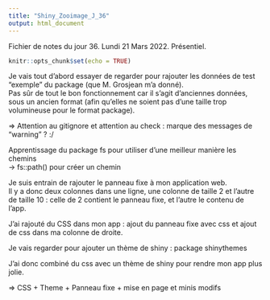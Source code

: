 ```yaml
---
title: "Shiny_Zooimage_J_36"
output: html_document
---
```


Fichier de notes du jour 36. Lundi 21 Mars 2022.    Présentiel.

```r
knitr::opts_chunk$set(echo = TRUE)
```


Je vais tout d'abord essayer de regarder pour rajouter les données de test "exemple" du package (que M. Grosjean m'a donné). \
Pas sûr de tout le bon fonctionnement car il s'agit d'anciennes données, sous un ancien format (afin qu'elles ne soient pas d'une taille trop volumineuse pour le format package). \

=> Attention au gitignore et attention au check : marque des messages de "warning" ? :/


Apprentissage du package fs pour utiliser d'une meilleur manière les chemins \
-> fs::path() pour créer un chemin \

Je suis entrain de rajouter le panneau fixe à mon application web. \
Il y a donc deux colonnes dans une ligne, une colonne de taille 2 et l'autre de taille 10 : celle de 2 contient le panneau fixe, et l'autre le contenu de l'app. \


J'ai rajouté du CSS dans mon app : ajout du panneau fixe avec css et ajout de css dans ma colonne de droite. \

Je vais regarder pour ajouter un thème de shiny : package shinythemes \

J'ai donc combiné du css avec un thème de shiny pour rendre mon app plus jolie. \

=> CSS + Theme + Panneau fixe + mise en page et minis modifs

